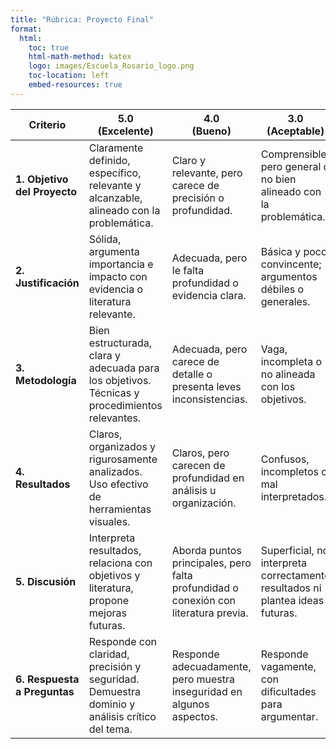 ---
title: "Rúbrica: Proyecto Final"
format:
  html:
    toc: true
    html-math-method: katex
    logo: images/Escuela_Rosario_logo.png
    toc-location: left
    embed-resources: true
---


| **Criterio**                  | **5.0 <br> (Excelente)**                                                                 | **4.0 <br> (Bueno)**                                                                                   | **3.0  <br> (Aceptable)**                                                                       | **1.0 <br> (Deficiente)**                                                        |
|--------------------------------|-----------------------------------------------------------------------------------|-------------------------------------------------------------------------------------------------|-----------------------------------------------------------------------------------------|-----------------------------------------------------------------------------|
| **1. Objetivo del Proyecto**  | Claramente definido, específico, relevante y alcanzable, alineado con la problemática.          | Claro y relevante, pero carece de precisión o profundidad.                                     | Comprensible, pero general o no bien alineado con la problemática.                  | Confuso, irrelevante o ausente.                                             |
| **2. Justificación**         | Sólida, argumenta importancia e impacto con evidencia o literatura relevante.                  | Adecuada, pero le falta profundidad o evidencia clara.                                         | Básica y poco convincente; argumentos débiles o generales.                             | Inexistente o carente de lógica.                                            |
| **3. Metodología**          | Bien estructurada, clara y adecuada para los objetivos. Técnicas y procedimientos relevantes.   | Adecuada, pero carece de detalle o presenta leves inconsistencias.                            | Vaga, incompleta o no alineada con los objetivos.                                     | Confusa, inapropiada o ausente.                                             |
| **4. Resultados**           | Claros, organizados y rigurosamente analizados. Uso efectivo de herramientas visuales.          | Claros, pero carecen de profundidad en análisis u organización.                               | Confusos, incompletos o mal interpretados.                                             | Irrelevantes, incorrectos o ausentes.                                       |
| **5. Discusión**            | Interpreta resultados, relaciona con objetivos y literatura, propone mejoras futuras.           | Aborda puntos principales, pero falta profundidad o conexión con literatura previa.           | Superficial, no interpreta correctamente resultados ni plantea ideas futuras.          | Ausente o irrelevante.                                                      |
| **6. Respuesta a Preguntas** | Responde con claridad, precisión y seguridad. Demuestra dominio y análisis crítico del tema.   | Responde adecuadamente, pero muestra inseguridad en algunos aspectos.                         | Responde vagamente, con dificultades para argumentar.                                  | Respuestas incorrectas, confusas o incapacidad para responder.              |


